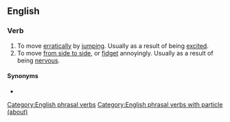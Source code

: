 ==English==

===Verb===
{{head|en|verb}}

# To move [[erratically]] by [[jumping]]. Usually as a result of being [[excited]].
# To move [[from side to side]], or [[fidget]] annoyingly. Usually as a result of being [[nervous]].

====Synonyms====
* {{l|en|jump around}}

[[Category:English phrasal verbs]]
[[Category:English phrasal verbs with particle (about)]]